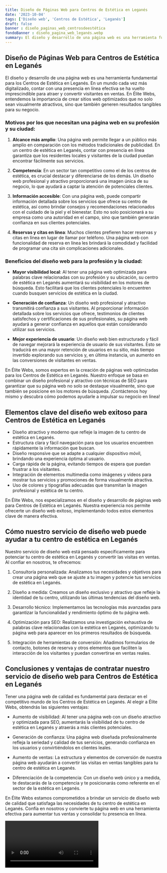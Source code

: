 ```yaml
---
title: Diseño de Páginas Web para Centros de Estética en Leganés
date: '2023-10-04'
tags: ['Diseño web', 'Centros de Estética', 'Leganés']
draft: false
banner : diseño_paginas_web_centrosdeestética
fondoBanner : diseño_pagina_web_leganés.webp
summary: El diseño y desarrollo de una página web es una herramienta fundamental para los Centros de Estética en Leganés. En un mundo cada vez más digitalizado, contar con una presencia en línea efectiva se ha vuelto imprescindible para atraer y convertir visitantes en ventas. En Élite Webs, entendemos la importancia de crear sitios web optimizados que no solo sean visualmente atractivos, sino que también generen resultados tangibles para su negocio.
---
```


## Diseño de Páginas Web para Centros de Estética en Leganés

El diseño y desarrollo de una página web es una herramienta fundamental para los Centros de Estética en Leganés. En un mundo cada vez más digitalizado, contar con una presencia en línea efectiva se ha vuelto imprescindible para atraer y convertir visitantes en ventas. En Élite Webs, entendemos la importancia de crear sitios web optimizados que no solo sean visualmente atractivos, sino que también generen resultados tangibles para su negocio.

### Motivos por los que necesitan una página web en su profesión y su ciudad:

1. __Alcance más amplio__: Una página web permite llegar a un público más amplio en comparación con los métodos tradicionales de publicidad. En un centro de estética en Leganés, contar con presencia en línea garantiza que los residentes locales y visitantes de la ciudad puedan encontrar fácilmente sus servicios.

2. __Competencia__: En un sector tan competitivo como el de los centros de estética, es crucial destacar y diferenciarse de los demás. Un diseño web profesional y atractivo proporcionará una imagen única de su negocio, lo que ayudará a captar la atención de potenciales clientes.

3. __Información accesible__: Con una página web, puede compartir información detallada sobre los servicios que ofrece su centro de estética, así como brindar consejos y recomendaciones relacionados con el cuidado de la piel y el bienestar. Esto no solo posicionará a su empresa como una autoridad en el campo, sino que también generarán confianza en sus clientes potenciales.

4. __Reservas y citas en línea__: Muchos clientes prefieren hacer reservas y citas en línea en lugar de llamar por teléfono. Una página web con funcionalidad de reserva en línea les brindará la comodidad y facilidad de programar una cita sin complicaciones adicionales.

### Beneficios del diseño web para la profesión y la ciudad:

- __Mayor visibilidad local__: Al tener una página web optimizada para palabras clave relacionadas con su profesión y su ubicación, su centro de estética en Leganés aumentará su visibilidad en los motores de búsqueda. Esto facilitará que los clientes potenciales lo encuentren cuando busquen servicios de estética en la ciudad.

- __Generación de confianza__: Un diseño web profesional y atractivo transmitirá confianza a sus visitantes. Al proporcionar información detallada sobre los servicios que ofrece, testimonios de clientes satisfechos y certificaciones de sus profesionales, su página web ayudará a generar confianza en aquellos que están considerando utilizar sus servicios.

- __Mejor experiencia de usuario__: Un diseño web bien estructurado y fácil de navegar mejorará la experiencia de usuario de sus visitantes. Esto se traducirá en una mayor retención de usuarios en su sitio, más tiempo invertido explorando sus servicios y, en última instancia, un aumento en las conversiones de visitantes en ventas.

En Élite Webs, somos expertos en la creación de páginas web optimizadas para los Centros de Estética en Leganés. Nuestro enfoque se basa en combinar un diseño profesional y atractivo con técnicas de SEO para garantizar que su página web no solo se destaque visualmente, sino que también se posicione en los motores de búsqueda. ¡Contáctenos hoy mismo y descubra cómo podemos ayudarle a impulsar su negocio en línea!

<GifSeo />

<Cta />

## Elementos clave del diseño web exitoso para Centros de Estética en Leganés

- Diseño atractivo y moderno que refleje la imagen de tu centro de estética en Leganés.
- Estructura clara y fácil navegación para que los usuarios encuentren rápidamente la información que buscan.
- Diseño responsive que se adapte a cualquier dispositivo móvil, brindando una experiencia óptima al usuario.
- Carga rápida de la página, evitando tiempos de espera que puedan frustrar a los visitantes.
- Integración de elementos multimedia como imágenes y videos para mostrar tus servicios y promociones de forma visualmente atractiva.
- Uso de colores y tipografías adecuadas que transmitan la imagen profesional y estética de tu centro.

En Élite Webs, nos especializamos en el diseño y desarrollo de páginas web para Centros de Estética en Leganés. Nuestra experiencia nos permite ofrecerte un diseño web exitoso, implementando todos estos elementos clave de manera efectiva.

## Cómo nuestro servicio de diseño web puede ayudar a tu centro de estética en Leganés

Nuestro servicio de diseño web está pensado específicamente para potenciar tu centro de estética en Leganés y convertir las visitas en ventas. Al confiar en nosotros, te ofrecemos:

1. Consultoría personalizada: Analizamos tus necesidades y objetivos para crear una página web que se ajuste a tu imagen y potencie tus servicios de estética en Leganés.

2. Diseño a medida: Creamos un diseño exclusivo y atractivo que refleje la identidad de tu centro, utilizando las últimas tendencias del diseño web.

3. Desarrollo técnico: Implementamos las tecnologías más avanzadas para garantizar la funcionalidad y rendimiento óptimo de tu página web.

4. Optimización para SEO: Realizamos una investigación exhaustiva de palabras clave relacionadas con la estética en Leganés, optimizando tu página web para aparecer en los primeros resultados de búsqueda.

5. Integración de herramientas de conversión: Añadimos formularios de contacto, botones de reserva y otros elementos que faciliten la interacción de los visitantes y puedan convertirse en ventas reales.

## Conclusiones y ventajas de contratar nuestro servicio de diseño web para Centros de Estética en Leganés

Tener una página web de calidad es fundamental para destacar en el competitivo mundo de los Centros de Estética en Leganés. Al elegir a Élite Webs, obtendrás las siguientes ventajas:

- Aumento de visibilidad: Al tener una página web con un diseño atractivo y optimizada para SEO, aumentarás la visibilidad de tu centro de estética en Leganés y atraerás a más clientes potenciales.

- Generación de confianza: Una página web diseñada profesionalmente refleja la seriedad y calidad de tus servicios, generando confianza en los usuarios y convirtiéndolos en clientes leales.

- Aumento de ventas: La estructura y elementos de conversión de nuestra página web ayudarán a convertir las visitas en ventas tangibles para tu centro de estética en Leganés.

- Diferenciación de la competencia: Con un diseño web único y a medida, te destacarás de la competencia y te posicionarás como referente en el sector de la estética en Leganés.

En Élite Webs estamos comprometidos a brindar un servicio de diseño web de calidad que satisfaga las necesidades de tu centro de estética en Leganés. Confía en nosotros y convierte tu página web en una herramienta efectiva para aumentar tus ventas y consolidar tu presencia en línea.

<Video />

<CtaBot job='Centros de Estética' city='Leganés'/>

<Gmaps query='Leganés+españa+maps' />